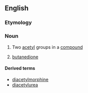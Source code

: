 ==English==

===Etymology===
{{prefix|di|acetyl|lang=en}}

===Noun===
{{en-noun|-}}

# {{context|organic chemistry|in combination|lang=en}} Two [[acetyl]] groups in a [[compound]]
# {{context|organic compound|lang=en}} [[butanedione]]

====Derived terms====
* [[diacetylmorphine]]
* [[diacetylurea]]